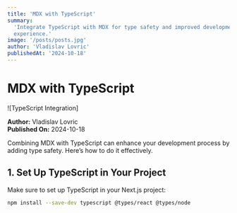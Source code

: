 ```yaml
---
title: 'MDX with TypeScript'
summary:
  'Integrate TypeScript with MDX for type safety and improved development
  experience.'
image: '/posts/posts.jpg'
author: 'Vladislav Lovric'
publishedAt: '2024-10-18'
---
```


# MDX with TypeScript

![TypeScript Integration]

**Author:** Vladislav Lovric  
**Published On:** 2024-10-18

Combining MDX with TypeScript can enhance your development process by adding
type safety. Here’s how to do it effectively.

## 1. Set Up TypeScript in Your Project

Make sure to set up TypeScript in your Next.js project:

```bash
npm install --save-dev typescript @types/react @types/node
```
